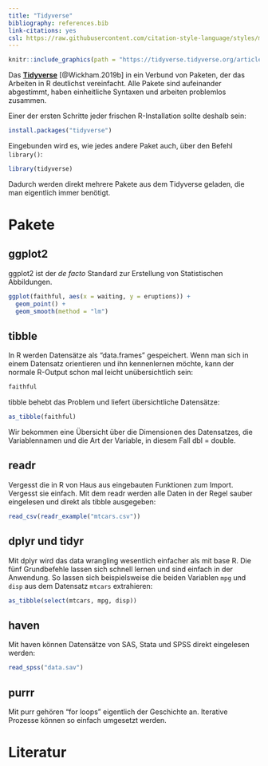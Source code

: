 ```yaml
---
title: "Tidyverse"
bibliography: references.bib
link-citations: yes
csl: https://raw.githubusercontent.com/citation-style-language/styles/master/apa.csl
---
```


```r
knitr::include_graphics(path = "https://tidyverse.tidyverse.org/articles/tidyverse-logo.png")
```


Das [**Tidyverse**](https://www.tidyverse.org/) [@Wickham.2019b] in ein Verbund von Paketen, der das Arbeiten in R deutlichst vereinfacht. Alle Pakete sind aufeinander abgestimmt, haben einheitliche Syntaxen und arbeiten problemlos zusammen.

Einer der ersten Schritte jeder frischen R-Installation sollte deshalb sein:
```r
install.packages("tidyverse")
```

Eingebunden wird es, wie jedes andere Paket auch, über den Befehl `library()`:
```r
library(tidyverse)
```
Dadurch werden direkt mehrere Pakete aus dem Tidyverse geladen, die man eigentlich immer benötigt.

# Pakete
## ggplot2
ggplot2 ist der *de facto* Standard zur Erstellung von Statistischen Abbildungen.
```r
ggplot(faithful, aes(x = waiting, y = eruptions)) +
  geom_point() +
  geom_smooth(method = "lm")
```

## tibble
In R werden Datensätze als "data.frames" gespeichert. Wenn man sich in einem Datensatz orientieren und ihn kennenlernen möchte, kann der normale R-Output schon mal leicht unübersichtlich sein:
```r
faithful
```
 tibble behebt das Problem und liefert übersichtliche Datensätze:
```r
as_tibble(faithful)
```
Wir bekommen eine Übersicht über die Dimensionen des Datensatzes, die Variablennamen und die Art der Variable, in diesem Fall dbl = double.
 
## readr
Vergesst die in R von Haus aus eingebauten Funktionen zum Import. Vergesst sie einfach. Mit dem readr werden alle Daten in der Regel sauber eingelesen und direkt als tibble ausgegeben:
```r
read_csv(readr_example("mtcars.csv"))
```
## dplyr und tidyr
Mit dplyr wird das data wrangling wesentlich einfacher als mit base R. Die fünf Grundbefehle lassen sich schnell lernen und sind einfach in der Anwendung. So lassen sich beispielsweise die beiden Variablen `mpg` und `disp` aus dem Datensatz `mtcars` extrahieren:
```r
as_tibble(select(mtcars, mpg, disp))
```

## haven
Mit haven können Datensätze von SAS, Stata und SPSS direkt eingelesen werden:
```r
read_spss("data.sav")
```

## purrr
Mit purr gehören "for loops" eigentlich der Geschichte an. Iterative Prozesse können so einfach umgesetzt werden.

# Literatur